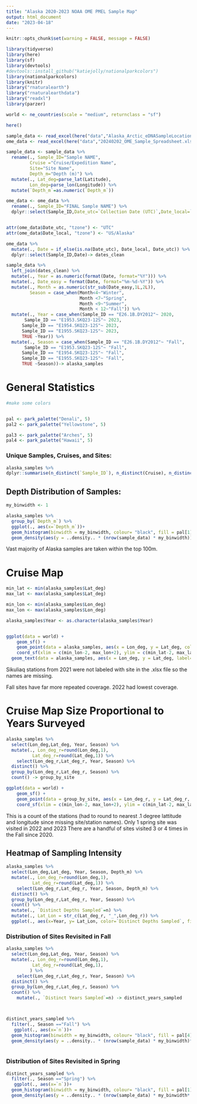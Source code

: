 ```yaml
---
title: "Alaska 2020-2023 NOAA OME PMEL Sample Map"
output: html_document
date: "2023-04-18"
---
```

```r
knitr::opts_chunk$set(warning = FALSE, message = FALSE) 
```

```r
library(tidyverse)
library(here)
library(sf)
library(devtools)
#devtools::install_github("katiejolly/nationalparkcolors")
library(nationalparkcolors)
library(knitr)
library("rnaturalearth")
library("rnaturalearthdata")
library("readxl")
library(parzer)

world <- ne_countries(scale = "medium", returnclass = "sf")

here()
```

```r
sample_data <- read_excel(here("data","Alaska_Arctic_eDNASampleLocations.xlsx"))
ome_data <- read_excel(here("data","20240202_OME_Sample_Spreadsheet.xlsx"))

sample_data <- sample_data %>% 
  rename(., Sample_ID="Sample NAME",
         Cruise ="Cruise/Expedition Name",
         Site="Site Name",
         Depth_m="Depth (m)") %>% 
  mutate(., Lat_deg=parse_lat(Latitude),
         Lon_deg=parse_lon(Longitude)) %>% 
  mutate(`Depth_m`=as.numeric(`Depth_m`))

ome_data <- ome_data %>% 
  rename(., Sample_ID="FINAL Sample NAME") %>% 
  dplyr::select(Sample_ID,Date_utc=`Collection Date (UTC)`,Date_local=`Collection Date (local)`)


attr(ome_data$Date_utc, "tzone") <- "UTC"
attr(ome_data$Date_local, "tzone") <- "US/Alaska"

ome_data %>% 
  mutate(., Date = if_else(is.na(Date_utc), Date_local, Date_utc)) %>% 
  dplyr::select(Sample_ID,Date)-> dates_clean

sample_data %>% 
  left_join(dates_clean) %>% 
  mutate(., Year = as.numeric(format(Date, format="%Y"))) %>% 
  mutate(., Date_easy = format(Date, format="%m-%d-%Y")) %>% 
  mutate(., Month = as.numeric(str_sub(Date_easy,1L,2L)),
         Season = case_when(Month<4~"Winter",
                            Month <7~"Spring",
                            Month <9~"Summer",
                            Month < 12~"Fall")) %>% 
  mutate(., Year = case_when(Sample_ID == "E26.1B.DY2012"~ 2020,
       Sample_ID == "E1953.SKQ23-12S"~ 2023, 
      Sample_ID == "E1954.SKQ23-12S"~ 2023,
      Sample_ID == "E1955.SKQ23-12S"~ 2023,
      TRUE ~Year)) %>% 
  mutate(., Season = case_when(Sample_ID == "E26.1B.DY2012"~ "Fall",
       Sample_ID == "E1953.SKQ23-12S"~ "Fall", 
      Sample_ID == "E1954.SKQ23-12S"~ "Fall",
      Sample_ID == "E1955.SKQ23-12S"~ "Fall",
      TRUE ~Season))-> alaska_samples


```
# General Statistics
```r
#make some colors


pal <- park_palette("Denali", 5)
pal2 <- park_palette("Yellowstone", 5)

pal3 <- park_palette("Arches", 5)
pal4 <- park_palette("Hawaii", 5)
```



### Unique Samples, Cruises, and Sites:
```r

alaska_samples %>% 
dplyr::summarise(n_distinct(`Sample_ID`), n_distinct(Cruise), n_distinct(`Site`))

```

## Depth Distribution of Samples:

```r
my_binwidth <- 1

alaska_samples %>%  
  group_by(`Depth_m`) %>% 
  ggplot(., aes(x=`Depth_m`))+
  geom_histogram(binwidth = my_binwidth, colour= "black", fill = pal[1]) +
  geom_density(aes(y = ..density.. * (nrow(sample_data) * my_binwidth)), fill=pal[1], alpha = .4) +theme_bw() + scale_x_sqrt(breaks=c(0,10,50,100,200,400,600)) +xlab("Depth (m)") + ylab("Count")
```
  
Vast majority of Alaska samples are taken within the top 100m.

# Cruise Map

```r

min_lat <- min(alaska_samples$Lat_deg)
max_lat <- max(alaska_samples$Lat_deg)

min_lon <- min(alaska_samples$Lon_deg)
max_lon <- max(alaska_samples$Lon_deg)

alaska_samples$Year <- as.character(alaska_samples$Year)


ggplot(data = world) +
    geom_sf() +
    geom_point(data = alaska_samples, aes(x = Lon_deg, y = Lat_deg, colour=Year)) +
    coord_sf(xlim = c(min_lon-2, max_lon+2), ylim = c(min_lat-2, max_lat+2), expand = FALSE) +theme_bw() +xlab("Longitude") +ylab("Latitude") +scale_color_manual(values=c(pal[1],pal2[1],pal2[5],pal3[1])) +
  geom_text(data = alaska_samples, aes(x = Lon_deg, y = Lat_deg, label=Site),size = 0.5) +facet_grid(Season~Year)


```

Sikuliaq stations from 2021 were not labeled with site in the .xlsx file so the names are missing.

Fall sites have far more repeated coverage. 2022 had lowest coverage.

# Cruise Map Size Proportional to Years Surveyed
```r

alaska_samples %>% 
  select(Lon_deg,Lat_deg, Year, Season) %>% 
  mutate(., Lon_deg_r=round(Lon_deg,1),
          Lat_deg_r=round(Lat_deg,1)) %>% 
    select(Lon_deg_r,Lat_deg_r, Year, Season) %>% 
  distinct() %>% 
  group_by(Lon_deg_r,Lat_deg_r, Season) %>% 
  count() -> group_by_site

ggplot(data = world) +
    geom_sf() +
    geom_point(data = group_by_site, aes(x = Lon_deg_r, y = Lat_deg_r, size=n),alpha=0.6, colour=pal[1]) +
    coord_sf(xlim = c(min_lon-2, max_lon+2), ylim = c(min_lat-2, max_lat+2), expand = FALSE) +theme_bw() +xlab("Longitude") +ylab("Latitude") +facet_grid(.~Season)


```

This is a count of the stations (had to round to nearest .1 degree lattitude and longitude since missing site/station names). Only 1 spring site was visited in 2022 and 2023 There are a handful of sites visited 3 or 4 times in the Fall since 2020. 

## Heatmap of Sampling Intensity
```r

alaska_samples %>% 
  select(Lon_deg,Lat_deg, Year, Season, Depth_m) %>% 
  mutate(., Lon_deg_r=round(Lon_deg,1),
          Lat_deg_r=round(Lat_deg,1)) %>% 
    select(Lon_deg_r,Lat_deg_r, Year, Season, Depth_m) %>% 
  distinct() %>% 
  group_by(Lon_deg_r,Lat_deg_r, Year, Season) %>% 
  count() %>% 
  mutate(., `Distinct Depths Sampled`=n) %>% 
  mutate(., Lat_Lon = str_c(Lat_deg_r, "_",Lon_deg_r)) %>% 
  ggplot(., aes(x=Year, y= Lat_Lon, color=`Distinct Depths Sampled`, fill=`Distinct Depths Sampled`)) +geom_tile() +facet_grid(.~Season)


```
### Distribution of Sites Revisited in Fall
```r

alaska_samples %>% 
  select(Lon_deg,Lat_deg, Year, Season) %>% 
  mutate(., Lon_deg_r=round(Lon_deg,1),
          Lat_deg_r=round(Lat_deg,1),
         ) %>% 
    select(Lon_deg_r,Lat_deg_r, Year, Season) %>% 
  distinct() %>% 
  group_by(Lon_deg_r,Lat_deg_r, Season) %>% 
  count() %>% 
    mutate(., `Distinct Years Sampled`=n) -> distinct_years_sampled



distinct_years_sampled %>% 
  filter(., Season =="Fall") %>% 
   ggplot(., aes(x=`n`))+
  geom_histogram(binwidth = my_binwidth, colour= "black", fill = pal[4]) +
  geom_density(aes(y = ..density.. * (nrow(sample_data) * my_binwidth)*.15), fill=pal[4], alpha = .4) +theme_bw()  + ylab("Count")
  
```

### Distribution of Sites Revisited in Spring

```r

distinct_years_sampled %>% 
  filter(., Season =="Spring") %>% 
   ggplot(., aes(x=`n`))+
  geom_histogram(binwidth = my_binwidth, colour= "black", fill = pal[1]) +
  geom_density(aes(y = ..density.. * (nrow(sample_data) * my_binwidth*.03)), fill=pal[1], alpha = .4) +theme_bw()  + ylab("Count")
```




